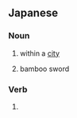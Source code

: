 ==Japanese==

===Noun===
{{ja-noun}}
# {{ja-def|市内}} within a [[city]]
# {{ja-def|竹刀}} bamboo sword

===Verb===
{{ja-verb form}}
# {{inflection of|する||negative|lang=ja}}